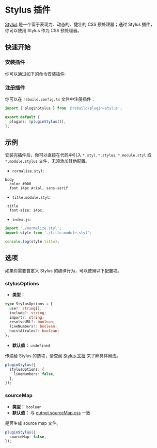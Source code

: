 # Stylus 插件

[Stylus](https://stylus-lang.com/) 是一个富于表现力、动态的、健壮的 CSS 预处理器；通过 Stylus 插件，你可以使用 Stylus 作为 CSS 预处理器。

## 快速开始

### 安装插件

你可以通过如下的命令安装插件:


<PackageManagerTabs command="add @rsbuild/plugin-stylus -D" />

### 注册插件

你可以在 `rsbuild.config.ts` 文件中注册插件：

```ts title="rsbuild.config.ts"
import { pluginStylus } from '@rsbuild/plugin-stylus';

export default {
  plugins: [pluginStylus()],
};
```

## 示例

安装完插件后，你可以直接在代码中引入 `*.styl`, `*.stylus`, `*.module.styl` 或 `*.module.stylus` 文件，无须添加其他配置。

- `normalize.styl`:

```styl
body
  color #000
  font 14px Arial, sans-serif
```

- `title.module.styl`:

```styl
.title
  font-size: 14px;
```

- `index.js`:

```js
import './normalize.styl';
import style from './title.module.styl';

console.log(style.title);
```

## 选项

如果你需要自定义 Stylus 的编译行为，可以使用以下配置项。

### stylusOptions

- **类型：**

```ts
type StylusOptions = {
  use?: string[];
  include?: string;
  import?: string;
  resolveURL?: boolean;
  lineNumbers?: boolean;
  hoistAtrules?: boolean;
};
```

- **默认值：** `undefined`

传递给 Stylus 的选项，请查阅 [Stylus 文档](https://stylus-lang.com/docs/js) 来了解具体用法。

```ts
pluginStylus({
  stylusOptions: {
    lineNumbers: false,
  },
});
```

### sourceMap

- **类型：** `boolean`
- **默认值：** 与 [output.sourceMap.css](/config/output/source-map) 一致

是否生成 source map 文件。

```ts
pluginStylus({
  sourceMap: false,
});
```
